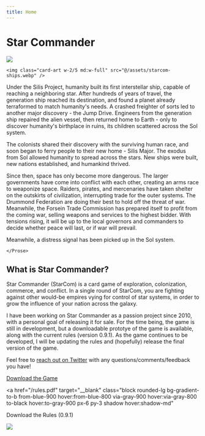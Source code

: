 ```yaml
---
title: Home
---
```


<h1 class="text-megrim text-6xl text-center pt-4 pb-16 font-bold">
  Star Commander
</h1>

<div class="flex flex-col md:flex-row w-11/12 justify-around gap-6 ">
  <aside class="w-full md:w-2/5 lg:w-1/5 flex md:flex-col justify-between md:justify-start">
    <img class="card-art w-2/5 md:w-full" src="@/assets/starcom-station.webp" />

    <img class="card-art w-2/5 md:w-full" src="@/assets/starcom-ships.webp" />

  </aside>

<div class="order-first md:order-none bg-gradient-to-b from-blue-900 via-gray-900 to-black p-6 rounded-tl-[75px] rounded-br-[75px] rounded-tr-lg rounded-bl-lg shadow-md xl:w-2/3 md:w-3/5 w-full flex flex-col items-center justify-center">
  <Prose class="lg:prose-lg">
    <span class="text-megrim text-2xl lg:text-3xl">Under the Silis Project</span>, humanity built its first interstellar ship, capable of reaching a neighboring star. After hundreds of years of travel, the generation ship reached its destination, and found a planet already terraformed to match humanity's needs. A crashed freighter of sorts led to another major discovery - the Jump Drive. Engineers from the generation ship repaired the alien vessel, then returned home to Earth - only to discover humanity's birthplace in ruins, its children scattered across the Sol system.
  
  The colonists shared their discovery with the surviving human race, and soon began to ferry people to their new home - Silis Major. The exodus from Sol allowed humanity to spread across the stars. New ships were built, new nations established, and humankind thrived.
  
  Since then, space has only become more dangerous. The larger governments have come into conflict with each other, creating an arms race to weaponize space. Raiders, pirates, and mercenaries have taken shelter on the outskirts of civilization, interrupting trade for the outer systems. The Drummond Federation are doing their best to hold off the threat of war. Meanwhile, the Forsein Trade Commission has prepared itself to profit from the coming war, selling weapons and services to the highest bidder. With tensions rising, it will be up to the local governors and commanders to decide whether peace will last, or if war will prevail.
  
  Meanwhile, a distress signal has been picked up in the Sol system.
  
    </Prose>
</div>
</div>

<h2 class="text-megrim text-4xl text-center py-16 font-bold">
  What is Star Commander?
</h2>

<Prose class="lg:prose-lg text-white">
  Star Commander (StarCom) is a card game of exploration, colonization,
  commerce, and conflict. In a single round of StarCom, you are fighting against
  other would-be empires vying for control of star systems, in order to grow the
  influence of your nation across the galaxy.

I have been working on Star Commander as a passion project since 2010, with a personal goal of releasing it for sale. For the time being, the game is still in development, but a downloadable prototye of the game is available, along with the current rules (version 0.9.1). As the game continues to be developed, I will be updating the rules and (hopefully) release the final version of the game.

Feel free to <a href="https://twitter.com/lindsaykwardell" class="text-white underline hover:text-gray-300">reach out on Twitter</a> with any questions/comments/feedback you have!

</Prose>

<div class="flex flex-col md:flex-row justify-around gap-12 mt-12 text-center">
<a
  href="/star_commander_prototype.pdf"
  target="__blank"
  class="block rounded-lg bg-gradient-to-b from-blue-900 hover:from-blue-800 via-gray-900 hover:via-gray-800 to-black hover:to-gray-900 px-6 py-3 shadow hover:shadow-md"
>
  Download the Game
</a>

<a
  href="/rules.pdf"
  target="__blank"
  class="block rounded-lg bg-gradient-to-b from-blue-900 hover:from-blue-800 via-gray-900 hover:via-gray-800 to-black hover:to-gray-900 px-6 py-3 shadow hover:shadow-md"
>
  Download the Rules (0.9.1)
</a>
</div>

<img src="@/assets/starcom-logo.png" class="my-12" />